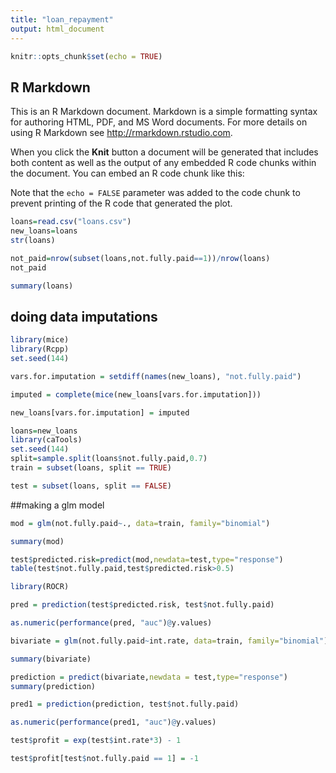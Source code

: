 ```yaml
---
title: "loan_repayment"
output: html_document
---
```


```r
knitr::opts_chunk$set(echo = TRUE)
```

## R Markdown

This is an R Markdown document. Markdown is a simple formatting syntax for authoring HTML, PDF, and MS Word documents. For more details on using R Markdown see <http://rmarkdown.rstudio.com>.

When you click the **Knit** button a document will be generated that includes both content as well as the output of any embedded R code chunks within the document. You can embed an R code chunk like this:





Note that the `echo = FALSE` parameter was added to the code chunk to prevent printing of the R code that generated the plot.
```r
loans=read.csv("loans.csv")
new_loans=loans
str(loans)
```
```r
not_paid=nrow(subset(loans,not.fully.paid==1))/nrow(loans)
not_paid
```
```r
summary(loans)
```
## doing data imputations
```r
library(mice)
library(Rcpp)
set.seed(144)

vars.for.imputation = setdiff(names(new_loans), "not.fully.paid")

imputed = complete(mice(new_loans[vars.for.imputation]))

new_loans[vars.for.imputation] = imputed
```

```r
loans=new_loans
library(caTools)
set.seed(144)
split=sample.split(loans$not.fully.paid,0.7)
train = subset(loans, split == TRUE)

test = subset(loans, split == FALSE)

```
##making a glm model

```r
mod = glm(not.fully.paid~., data=train, family="binomial")

summary(mod)
```
```r
test$predicted.risk=predict(mod,newdata=test,type="response")
table(test$not.fully.paid,test$predicted.risk>0.5)
```
```r
library(ROCR)

pred = prediction(test$predicted.risk, test$not.fully.paid)

as.numeric(performance(pred, "auc")@y.values)
```

```r
bivariate = glm(not.fully.paid~int.rate, data=train, family="binomial")

summary(bivariate)
```

```r
prediction = predict(bivariate,newdata = test,type="response")
summary(prediction)
```
```r
pred1 = prediction(prediction, test$not.fully.paid)

as.numeric(performance(pred1, "auc")@y.values)
```

```r
test$profit = exp(test$int.rate*3) - 1

test$profit[test$not.fully.paid == 1] = -1

```

